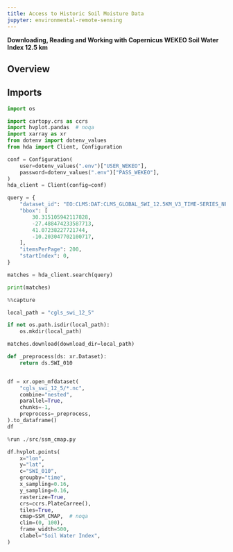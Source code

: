 ```yaml
---
title: Access to Historic Soil Moisture Data
jupyter: environmental-remote-sensing
---
```


**Downloading, Reading and Working with Copernicus WEKEO Soil Water Index 12.5 km**


## Overview


## Imports


```python
import os

import cartopy.crs as ccrs
import hvplot.pandas  # noqa
import xarray as xr
from dotenv import dotenv_values
from hda import Client, Configuration
```

```python
conf = Configuration(
    user=dotenv_values(".env")["USER_WEKEO"],
    password=dotenv_values(".env")["PASS_WEKEO"],
)
hda_client = Client(config=conf)
```

```python
query = {
    "dataset_id": "EO:CLMS:DAT:CLMS_GLOBAL_SWI_12.5KM_V3_TIME-SERIES_NETCDF",
    "bbox": [
        30.315105942117828,
        -27.488474233587713,
        41.07238227721744,
        -10.203047702100717,
    ],
    "itemsPerPage": 200,
    "startIndex": 0,
}

matches = hda_client.search(query)

print(matches)
```

```python
%%capture

local_path = "cgls_swi_12_5"

if not os.path.isdir(local_path):
    os.mkdir(local_path)

matches.download(download_dir=local_path)
```

```python
def _preprocess(ds: xr.Dataset):
    return ds.SWI_010


df = xr.open_mfdataset(
    "cgls_swi_12_5/*.nc",
    combine="nested",
    parallel=True,
    chunks=-1,
    preprocess=_preprocess,
).to_dataframe()
df
```

```python
%run ./src/ssm_cmap.py

df.hvplot.points(
    x="lon",
    y="lat",
    c="SWI_010",
    groupby="time",
    x_sampling=0.16,
    y_sampling=0.16,
    rasterize=True,
    crs=ccrs.PlateCarree(),
    tiles=True,
    cmap=SSM_CMAP,  # noqa
    clim=(0, 100),
    frame_width=500,
    clabel="Soil Water Index",
)
```

